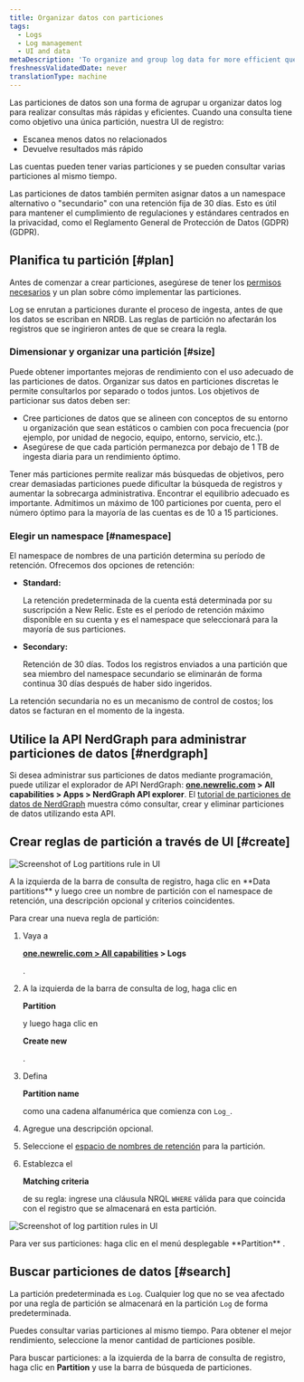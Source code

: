 ```yaml
---
title: Organizar datos con particiones
tags:
  - Logs
  - Log management
  - UI and data
metaDescription: 'To organize and group log data for more efficient querying in New Relic, use data partitions in the logs UI.'
freshnessValidatedDate: never
translationType: machine
---
```




Las particiones de datos son una forma de agrupar u organizar datos log para realizar consultas más rápidas y eficientes. Cuando una consulta tiene como objetivo una única partición, nuestra UI de registro:

* Escanea menos datos no relacionados
* Devuelve resultados más rápido

Las cuentas pueden tener varias particiones y se pueden consultar varias particiones al mismo tiempo.

Las particiones de datos también permiten asignar datos a un namespace alternativo o "secundario" con una retención fija de 30 días. Esto es útil para mantener el cumplimiento de regulaciones y estándares centrados en la privacidad, como el Reglamento General de Protección de Datos (GDPR) (GDPR).

## Planifica tu partición [#plan]

Antes de comenzar a crear particiones, asegúrese de tener los [permisos necesarios](/docs/logs/get-started/get-started-log-management#requirements) y un plan sobre cómo implementar las particiones.

<Callout variant="important">
  Log se enrutan a particiones durante el proceso de ingesta, antes de que los datos se escriban en NRDB. Las reglas de partición no afectarán los registros que se ingirieron antes de que se creara la regla.
</Callout>

### Dimensionar y organizar una partición [#size]

Puede obtener importantes mejoras de rendimiento con el uso adecuado de las particiones de datos. Organizar sus datos en particiones discretas le permite consultarlos por separado o todos juntos. Los objetivos de particionar sus datos deben ser:

* Cree particiones de datos que se alineen con conceptos de su entorno u organización que sean estáticos o cambien con poca frecuencia (por ejemplo, por unidad de negocio, equipo, entorno, servicio, etc.).
* Asegúrese de que cada partición permanezca por debajo de 1 TB de ingesta diaria para un rendimiento óptimo.

Tener más particiones permite realizar más búsquedas de objetivos, pero crear demasiadas particiones puede dificultar la búsqueda de registros y aumentar la sobrecarga administrativa. Encontrar el equilibrio adecuado es importante. Admitimos un máximo de 100 particiones por cuenta, pero el número óptimo para la mayoría de las cuentas es de 10 a 15 particiones.

### Elegir un namespace [#namespace]

El namespace de nombres de una partición determina su período de retención. Ofrecemos dos opciones de retención:

* <DNT>**Standard:**</DNT>

  La retención predeterminada de la cuenta está determinada por su suscripción a New Relic. Este es el período de retención máximo disponible en su cuenta y es el namespace que seleccionará para la mayoría de sus particiones.

* <DNT>**Secondary:**</DNT>

  Retención de 30 días. Todos los registros enviados a una partición que sea miembro del namespace secundario se eliminarán de forma continua 30 días después de haber sido ingeridos.

La retención secundaria no es un mecanismo de control de costos; los datos se facturan en el momento de la ingesta.

## Utilice la API NerdGraph para administrar particiones de datos [#nerdgraph]

Si desea administrar sus particiones de datos mediante programación, puede utilizar el explorador de API NerdGraph: <DNT>**[one.newrelic.com](https://one.newrelic.com) > All capabilities > Apps > NerdGraph API explorer**</DNT>. El [tutorial de particiones de datos de NerdGraph](/docs/apis/nerdgraph/examples/nerdgraph-data-partition-rules-tutorial/) muestra cómo consultar, crear y eliminar particiones de datos utilizando esta API.

## Crear reglas de partición a través de UI [#create]

<img
  title="Log data partitions rule"
  alt="Screenshot of Log partitions rule in UI"
  src={logsLogPartitions}
/>

<figcaption>
  A la izquierda de la barra de consulta de registro, haga clic en <DNT>**Data partitions**</DNT> y luego cree un nombre de partición con el namespace de retención, una descripción opcional y criterios coincidentes.
</figcaption>

Para crear una nueva regla de partición:

1. Vaya a

   <DNT>**[one.newrelic.com > All capabilities](https://one.newrelic.com/all-capabilities) > Logs**</DNT>

   .

2. A la izquierda de la barra de consulta de log, haga clic en

   <DNT>**Partition**</DNT>

   y luego haga clic en

   <DNT>**Create new**</DNT>

   .

3. Defina

   <DNT>**Partition name**</DNT>

   como una cadena alfanumérica que comienza con `Log_`.

4. Agregue una descripción opcional.

5. Seleccione el [espacio de nombres de retención](#namespace) para la partición.

6. Establezca el

   <DNT>**Matching criteria**</DNT>

   de su regla: ingrese una cláusula NRQL `WHERE` válida para que coincida con el registro que se almacenará en esta partición.

<img
  title="Log data partitions rules"
  alt="Screenshot of log partition rules in UI"
  src={logsLogPartitionView}
/>

<figcaption>
  Para ver sus particiones: haga clic en el menú desplegable <DNT>**Partition**</DNT> .
</figcaption>

## Buscar particiones de datos [#search]

La partición predeterminada es `Log`. Cualquier log que no se vea afectado por una regla de partición se almacenará en la partición `Log` de forma predeterminada.

Puedes consultar varias particiones al mismo tiempo. Para obtener el mejor rendimiento, seleccione la menor cantidad de particiones posible.

Para buscar particiones: a la izquierda de la barra de consulta de registro, haga clic en <DNT>**Partition**</DNT> y use la barra de búsqueda de particiones.
